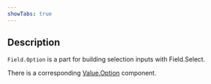 ```yaml
---
showTabs: true
---
```


## Description

`Field.Option` is a part for building selection inputs with Field.Select.

There is a corresponding [Value.Option](/uilib/extensions/forms/create-component/Value/Option) component.
